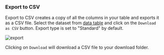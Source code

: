 ### Export to CSV
Export to CSV creates a copy of all the columns in your table and exports it as a CSV file.
Select the dataset from [data table](/get-started/key-concepts/data) and click on the `Download as CSV` button.
Export type is set to "Standard" by default.

![export](/images/general/export.png)

Clicking on `Download` will download a CSV file to your download folder.
